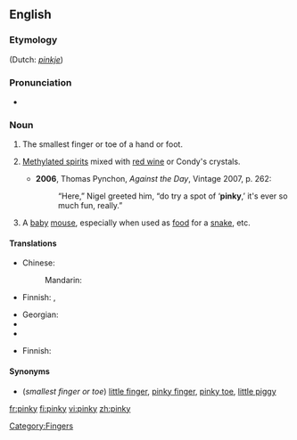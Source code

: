 ==English==
{{wikipedia}}

===Etymology===
{{suffix|pink|y}} (Dutch: ''[[pinkje]]'')

===Pronunciation===
* {{IPA|/ˈpɪŋki/}}

===Noun===
{{en-noun|pinkies}}

# The smallest finger or toe of a hand or foot.
# {{context|historical|slang|Australia|uncountable}} [[methylated spirits|Methylated spirits]] mixed with [[red wine]] or Condy's crystals.
#* '''2006''', Thomas Pynchon, ''Against the Day'', Vintage 2007, p. 262:
#*: “Here,” Nigel greeted him, “do try a spot of ‘'''pinky''',’ it's ever so much fun, really.”
# A [[baby]] [[mouse]], especially when used as [[food]] for a [[snake]], etc.

====Translations====
{{trans-top|smallest finger/toe}}
* Chinese:
*: Mandarin: {{t-|cmn|小指|tr=xiǎozhǐ|sc=Hani}}
* Finnish: {{t+|fi|pikkusormi}},  {{t+|fi|pikkuvarvas}}
{{trans-mid}}
* Georgian: {{t|ka|ნეკი|tr=neki|sc=Geor|xs=Georgian}}
* {{trreq|Macedonian}}
* {{trreq|Tamil}}
{{trans-bottom}}

{{trans-top|methylated spirits (slang)}}
{{trans-mid}}
{{trans-bottom}}

{{trans-top|baby mouse}}
* Finnish: {{t-|fi|pinkki}}
{{trans-mid}}
{{trans-bottom}}

====Synonyms====
* (''smallest finger or toe'') [[little finger]], [[pinky finger]], [[pinky toe]], [[little piggy]]


[[Category:Fingers]]

[[fr:pinky]]
[[fi:pinky]]
[[vi:pinky]]
[[zh:pinky]]